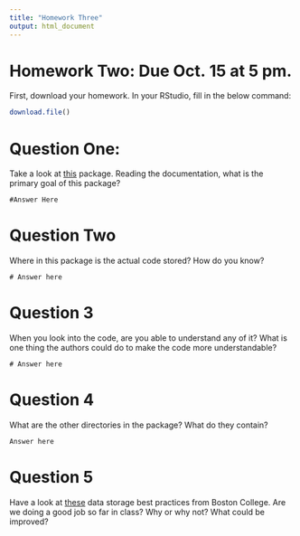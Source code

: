 ```yaml
---
title: "Homework Three"
output: html_document
---
```


# Homework Two: Due Oct. 15 at 5 pm.

First, download your homework. In your RStudio, fill in the below command:

```r
download.file()

```

# Question One:

Take a look at [this](https://github.com/ropensci/opencage) package. Reading the documentation, what is the primary goal of this package? 

```
#Answer Here
```

# Question Two

Where in this package is the actual code stored? How do you know?

```
# Answer here

```

# Question 3

When you look into the code, are you able to understand any of it? What is one thing the authors could do to make the code more understandable?

```
# Answer here
```

# Question 4

What are the other directories in the package? What do they contain?

```
Answer here

```

# Question 5

Have a look at [these](https://libguides.bc.edu/dataplan/best_practices) data storage best practices from Boston College. Are we doing a good job so far in class? Why or why not? What could be improved? 
